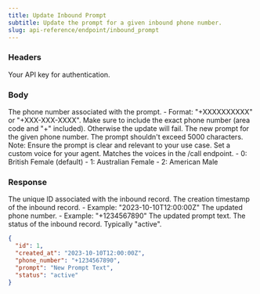 ```yaml
---
title: Update Inbound Prompt
subtitle: Update the prompt for a given inbound phone number.
slug: api-reference/endpoint/inbound_prompt
---
```



### Headers

<ParamField header="authorization" type="string" required>
  Your API key for authentication.
</ParamField>

### Body

<ParamField body="phone_number" type="string">
  The phone number associated with the prompt. - Format: "+XXXXXXXXXX" or
  "+XXX-XXX-XXXX". Make sure to include the exact phone number (area code and "+" included). Otherwise the update will fail.
</ParamField>

<ParamField body="prompt" type="string">
  The new prompt for the given phone number. The prompt shouldn't exceed 5000
  characters. Note: Ensure the prompt is clear and relevant to your use case.
</ParamField>

<ParamField body="voice_id" type="integer">
  Set a custom voice for your agent. Matches the voices in the /call endpoint.
  - 0: British Female (default)
  - 1: Australian Female
  - 2: American Male
</ParamField>

### Response

<ResponseField name="id" type="integer">
  The unique ID associated with the inbound record.
</ResponseField>

<ResponseField name="created_at" type="string">
  The creation timestamp of the inbound record. - Example:
  "2023-10-10T12:00:00Z"
</ResponseField>

<ResponseField name="phone_number" type="string">
  The updated phone number. - Example: "+1234567890"
</ResponseField>

<ResponseField name="prompt" type="string">
  The updated prompt text.
</ResponseField>

<ResponseField name="status" type="string">
  The status of the inbound record. Typically "active".
</ResponseField>

<ResponseExample>

```json Response
{
  "id": 1,
  "created_at": "2023-10-10T12:00:00Z",
  "phone_number": "+1234567890",
  "prompt": "New Prompt Text",
  "status": "active"
}
```

</ResponseExample>









